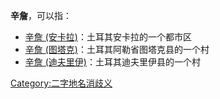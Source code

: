 '''辛詹'''，可以指：
* [[辛詹_(安卡拉)|辛詹 (安卡拉)]]：土耳其安卡拉的一个都市区
* [[辛詹_(图塔克)|辛詹 (图塔克)]]：土耳其阿勒省图塔克县的一个村
* [[辛詹_(迪夫里伊)|辛詹 (迪夫里伊)]]：土耳其迪夫里伊县的一个村
{{消歧义}}
[[Category:二字地名消歧义|Category:二字地名消歧义]]